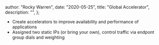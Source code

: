 
  author: "Rocky Warren",
  date: "2020-05-25",
  title: "Global Accelerator",
  description: "",
};


- Create accelerators to improve availability and performance of applications
- Assigned two static IPs (or bring your own), control traffic via endpont group dials and weighting
